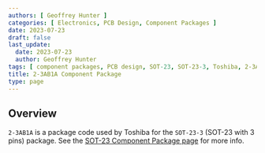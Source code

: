 ```yaml
---
authors: [ Geoffrey Hunter ]
categories: [ Electronics, PCB Design, Component Packages ]
date: 2023-07-23
draft: false
last_update:
  date: 2023-07-23
  author: Geoffrey Hunter
tags: [ component packages, PCB design, SOT-23, SOT-23-3, Toshiba, 2-3AB1A ]
title: 2-3AB1A Component Package
type: page
---
```


## Overview

`2-3AB1A` is a package code used by Toshiba for the `SOT-23-3` (SOT-23 with 3 pins) package. See the [SOT-23 Component Package page](/pcb-design/component-packages/sot-23-component-package/) for more info.
